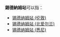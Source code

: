'''錫德納姆站'''可以指：
*[[锡德纳姆站_(伦敦)|锡德纳姆站 (伦敦)]]
*[[锡德纳姆站_(北爱尔兰)|锡德纳姆站 (北爱尔兰)]]
*[[锡德纳姆站_(悉尼)|锡德纳姆站 (悉尼)]]
{{disambig|cat=五字車站名消歧義}}